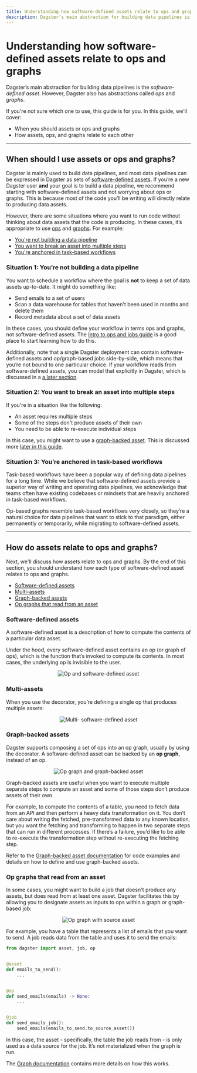 ```yaml
---
title: Understanding how software-defined assets relate to ops and graphs | Dagster Docs
description: Dagster’s main abstraction for building data pipelines is the software-defined asset. However, Dagster also has ops and graphs. How do these relate? When should you use one over the other?
---
```


# Understanding how software-defined assets relate to ops and graphs

Dagster’s main abstraction for building data pipelines is the _software-defined asset_. However, Dagster also has abstractions called _ops_ and _graphs_.

If you're not sure which one to use, this guide is for you. In this guide, we'll cover:

- When you should assets or ops and graphs
- How assets, ops, and graphs relate to each other

---

## When should I use assets or ops and graphs?

Dagster is mainly used to build data pipelines, and most data pipelines can be expressed in Dagster as sets of [software-defined assets](/concepts/assets/software-defined-assets). If you’re a new Dagster user **and** your goal is to build a data pipeline, we recommend starting with software-defined assets and not worrying about ops or graphs. This is because most of the code you’ll be writing will directly relate to producing data assets.

However, there are some situations where you want to run code without thinking about data assets that the code is producing. In these cases, it’s appropriate to use [ops](/concepts/ops-jobs-graphs/ops) and [graphs](/concepts/ops-jobs-graphs/graphs). For example:

- [You're not building a data pipeline](#situation-1-youre-not-building-a-data-pipeline)
- [You want to break an asset into multiple steps](#situation-2-you-want-to-break-an-asset-into-multiple-steps)
- [You're anchored in task-based workflows](#situation-3-youre-anchored-in-task-based-workflows)

### Situation 1: You’re not building a data pipeline

You want to schedule a workflow where the goal is **not** to keep a set of data assets up-to-date. It might do something like:

- Send emails to a set of users
- Scan a data warehouse for tables that haven't been used in months and delete them
- Record metadata about a set of data assets

In these cases, you should define your workflow in terms ops and graphs, not software-defined assets. The [Intro to ops and jobs guide](/guides/dagster/intro-to-ops-jobs) is a good place to start learning how to do this.

Additionally, note that a single Dagster deployment can contain software-defined assets and op/graph-based jobs side-by-side, which means that you’re not bound to one particular choice. If your workflow reads from software-defined assets, you can model that explicitly in Dagster, which is discussed in a [a later section](#op-graphs-that-read-from-an-asset).

### Situation 2: You want to break an asset into multiple steps

If you're in a situation like the following:

- An asset requires multiple steps
- Some of the steps don't produce assets of their own
- You need to be able to re-execute individual steps

In this case, you might want to use a [graph-backed asset](/concepts/assets/graph-backed-assets). This is discussed more [later in this guide](#graph-backed-assets).

### Situation 3: You’re anchored in task-based workflows

Task-based workflows have been a popular way of defining data pipelines for a long time. While we believe that software-defined assets provide a superior way of writing and operating data pipelines, we acknowledge that teams often have existing codebases or mindsets that are heavily anchored in task-based workflows.

Op-based graphs resemble task-based workflows very closely, so they’re a natural choice for data pipelines that want to stick to that paradigm, either permanently or temporarily, while migrating to software-defined assets.

---

## How do assets relate to ops and graphs?

Next, we'll discuss how assets relate to ops and graphs. By the end of this section, you should understand how each type of software-defined asset relates to ops and graphs.

- [Software-defined assets](#software-defined-assets)
- [Multi-assets](#multi-assets)
- [Graph-backed assets](#graph-backed-assets)
- [Op graphs that read from an asset](#op-graphs-that-read-from-an-asset)

### Software-defined assets

A software-defined asset is a description of how to compute the contents of a particular data asset.

Under the hood, every software-defined asset contains an op (or graph of ops), which is the function that’s invoked to compute its contents. In most cases, the underlying op is invisible to the user.

<!-- ![Op and software-defined asset](/images/guides/assets-relate-to-ops/op-software-defined-asset.png) -->

<center>
  <Image
    alt="Op and software-defined asset"
    src="/images/guides/assets-relate-to-ops/op-software-defined-asset.png"
    width={714}
    height={516}
  />
</center>

### Multi-assets

When you use the <PyObject object="multi_asset" decorator /> decorator, you’re defining a single op that produces multiple assets:

<!-- ![Multi- software-defined asset](/images/guides/assets-relate-to-ops/multi-software-defined-asset.png) -->

<center>
  <Image
    alt="Multi- software-defined asset"
    src="/images/guides/assets-relate-to-ops/multi-software-defined-asset.png"
    width={715}
    height={286}
  />
</center>

### Graph-backed assets

Dagster supports composing a set of ops into an op graph, usually by using the <PyObject object="graph" decorator /> decorator. A software-defined asset can be backed by an **op graph**, instead of an op.

<!-- ![Op graph and graph-backed asset](/images/guides/assets-relate-to-ops/op-graph-graph-backed-asset.png) -->

<center>
  <Image
    alt="Op graph and graph-backed asset"
    src="/images/guides/assets-relate-to-ops/op-graph-graph-backed-asset.png"
    width={716}
    height={540}
  />
</center>

Graph-backed assets are useful when you want to execute multiple separate steps to compute an asset and some of those steps don’t produce assets of their own.

For example, to compute the contents of a table, you need to fetch data from an API and then perform a heavy data transformation on it. You don’t care about writing the fetched, pre-transformed data to any known location, but you want the fetching and transforming to happen in two separate steps that can run in different processes. If there’s a failure, you’d like to be able to re-execute the transformation step without re-executing the fetching step.

Refer to the [Graph-backed asset documentation](/concepts/assets/graph-backed-assets) for code examples and details on how to define and use graph-backed assets.

### Op graphs that read from an asset

In some cases, you might want to build a job that doesn't produce any assets, but does read from at least one asset. Dagster facilitates this by allowing you to designate assets as inputs to ops within a graph or graph-based job:

<!-- ![Op graph with source asset](/images/guides/assets-relate-to-ops/op-graph-source-asset.png) -->

<center>
  <Image
    alt="Op graph with source asset"
    src="/images/guides/assets-relate-to-ops/op-graph-source-asset.png"
    width={718}
    height={294}
  />
</center>

For example, you have a table that represents a list of emails that you want to send. A job reads data from the table and uses it to send the emails:

```python file=/guides/dagster/assets_ops_graphs/op_graph_asset_input.py
from dagster import asset, job, op


@asset
def emails_to_send():
    ...


@op
def send_emails(emails) -> None:
    ...


@job
def send_emails_job():
    send_emails(emails_to_send.to_source_asset())
```

In this case, the asset - specifically, the table the job reads from - is only used as a data source for the job. It’s not materialized when the graph is run.

The [Graph documentation](/concepts/ops-jobs-graphs/graphs#loading-an-asset-as-an-input) contains more details on how this works.
